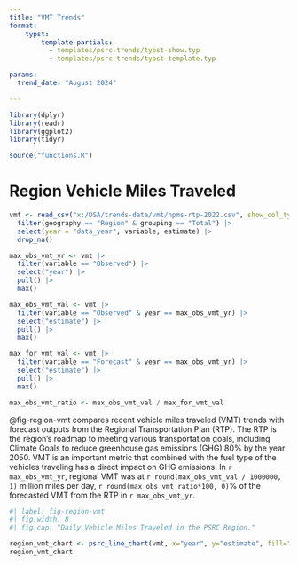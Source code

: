 ```yaml
---
title: "VMT Trends"
format: 
    typst:
        template-partials:
          - templates/psrc-trends/typst-show.typ
          - templates/psrc-trends/typst-template.typ

params:
  trend_date: "August 2024"

---
```


```r

library(dplyr)
library(readr)
library(ggplot2)
library(tidyr)

source("functions.R")

```

# Region Vehicle Miles Traveled

```r

vmt <- read_csv("x:/DSA/trends-data/vmt/hpms-rtp-2022.csv", show_col_types = FALSE) |> 
  filter(geography == "Region" & grouping == "Total") |>
  select(year = "data_year", variable, estimate) |>
  drop_na()

max_obs_vmt_yr <- vmt |>
  filter(variable == "Observed") |>
  select("year") |>
  pull() |>
  max()

max_obs_vmt_val <- vmt |>
  filter(variable == "Observed" & year == max_obs_vmt_yr) |>
  select("estimate") |>
  pull() |>
  max()

max_for_vmt_val <- vmt |>
  filter(variable == "Forecast" & year == max_obs_vmt_yr) |>
  select("estimate") |>
  pull() |>
  max()

max_obs_vmt_ratio <- max_obs_vmt_val / max_for_vmt_val

```

@fig-region-vmt compares recent vehicle miles traveled (VMT) trends with forecast outputs from the Regional Transportation Plan (RTP). The RTP is the region's roadmap to meeting various transportation goals, including Climate Goals to reduce greenhouse gas emissions (GHG) 80% by the year 2050. VMT is an important metric that combined with the fuel type of the vehicles traveling has a direct impact on GHG emissions. In `r max_obs_vmt_yr`, regional VMT was at `r round(max_obs_vmt_val / 1000000, 1)` million miles per day, `r round(max_obs_vmt_ratio*100, 0)`% of the forecasted VMT from the RTP in `r max_obs_vmt_yr`.

```r
#| label: fig-region-vmt
#| fig.width: 8
#| fig.cap: "Daily Vehicle Miles Traveled in the PSRC Region."

region_vmt_chart <- psrc_line_chart(vmt, x="year", y="estimate", fill="variable", colors = c("#E3C9E3", "#91268F"), breaks = 10)
region_vmt_chart

```